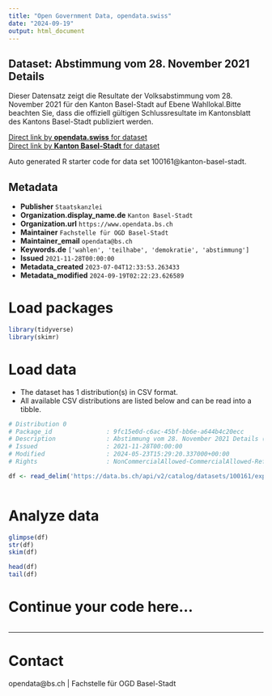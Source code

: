 ```yaml
---
title: "Open Government Data, opendata.swiss"
date: "2024-09-19"
output: html_document
---
```


## Dataset: Abstimmung vom 28. November 2021 Details

Dieser Datensatz zeigt die Resultate der Volksabstimmung vom 28. November 2021 für den Kanton Basel-Stadt auf Ebene Wahllokal.Bitte beachten Sie, dass die offiziell gültigen Schlussresultate im Kantonsblatt des Kantons Basel-Stadt publiziert werden. 

[Direct link by **opendata.swiss** for dataset](https://opendata.swiss/de/dataset/abstimmung-vom-28-november-2021-details)<br>
[Direct link by **Kanton Basel-Stadt** for dataset](https://data.bs.ch/explore/dataset/100161/)

Auto generated R starter code for data set 100161@kanton-basel-stadt.

## Metadata

- **Publisher** `Staatskanzlei`
- **Organization.display_name.de** `Kanton Basel-Stadt`
- **Organization.url** `https://www.opendata.bs.ch`
- **Maintainer** `Fachstelle für OGD Basel-Stadt`
- **Maintainer_email** `opendata@bs.ch`
- **Keywords.de** `['wahlen', 'teilhabe', 'demokratie', 'abstimmung']`
- **Issued** `2021-11-28T00:00:00`
- **Metadata_created** `2023-07-04T12:33:53.263433`
- **Metadata_modified** `2024-09-19T02:22:23.626589`


# Load packages

```r

library(tidyverse)
library(skimr)

```

# Load data

-   The dataset has 1 distribution(s) in CSV format.
-   All available CSV distributions are listed below and can be read into a tibble.

```r

# Distribution 0
# Package_id               : 9fc15e0d-c6ac-45bf-bb6e-a644b4c20ecc
# Description              : Abstimmung vom 28. November 2021 Details (csv)
# Issued                   : 2021-11-28T00:00:00
# Modified                 : 2024-05-23T15:29:20.337000+00:00
# Rights                   : NonCommercialAllowed-CommercialAllowed-ReferenceRequired

df <- read_delim('https://data.bs.ch/api/v2/catalog/datasets/100161/exports/csv?use_labels=true')



```

# Analyze data

```r

glimpse(df)
str(df)
skim(df)

head(df)
tail(df)

```

# Continue your code here...

```r

```

------------------------------------------------------------------------

# Contact

opendata@bs.ch | Fachstelle für OGD Basel-Stadt
